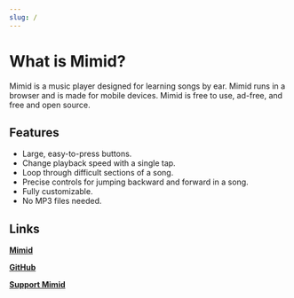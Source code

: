 ```yaml
---
slug: /
---
```


# What is Mimid?

Mimid is a music player designed for learning songs by ear.
Mimid runs in a browser and is made for mobile devices.
Mimid is free to use, ad-free, and free and open source.

## Features

- Large, easy-to-press buttons.
- Change playback speed with a single tap.
- Loop through difficult sections of a song.
- Precise controls for jumping backward and forward in a song.
- Fully customizable.
- No MP3 files needed.

## Links

[**Mimid**](https://mimid.app/)

[**GitHub**](https://github.com/vic-ma/mimid)

[**Support Mimid**](https://ko-fi.com/mimid)
